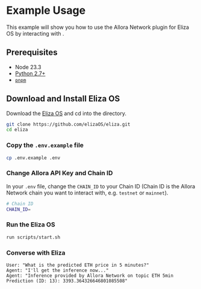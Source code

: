 
# Example Usage

This example will show you how to use the Allora Network plugin for Eliza OS by interacting with .

## Prerequisites

- Node 23.3
- [Python 2.7+](https://www.python.org/downloads/)
- [`pnpm`](https://pnpm.io/installation)

## Download and Install Eliza OS

Download the [Eliza OS](https://github.com/elizaOS) and cd into the directory.

```bash
git clone https://github.com/elizaOS/eliza.git
cd eliza
```

### Copy the `.env.example` file

```bash
cp .env.example .env
```

### Change Allora API Key and Chain ID

In your `.env` file, change the `CHAIN_ID` to your Chain ID (Chain ID is the Allora Network chain you want to interact with, e.g. `testnet` or `mainnet`).

```bash
# Chain ID
CHAIN_ID=
```

### Run the Eliza OS

```bash
run scripts/start.sh
```

### Converse with Eliza

```plaintext
User: "What is the predicted ETH price in 5 minutes?"
Agent: "I'll get the inference now..."
Agent: "Inference provided by Allora Network on topic ETH 5min Prediction (ID: 13): 3393.364326646801085508"
```
